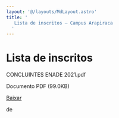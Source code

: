 ```yaml
---
layout: '@/layouts/MdLayout.astro'
title: '
   Lista de inscritos — Campus Arapiraca
  '
---
```






Lista de inscritos
==================












 CONCLUINTES ENADE 2021.pdf
   

 Documento PDF
 (99.0KB)
 

<a class="btn btn-secondary download" href="https://arapiraca.ufal.br/graduacao/ciencia-da-computacao/institucional/enade/enade-2021/concluintes-enade-2021.pdf/%40%40download/file/CONCLUINTES%20ENADE%202021.pdf">
 Baixar
</a>




























 de
 


















